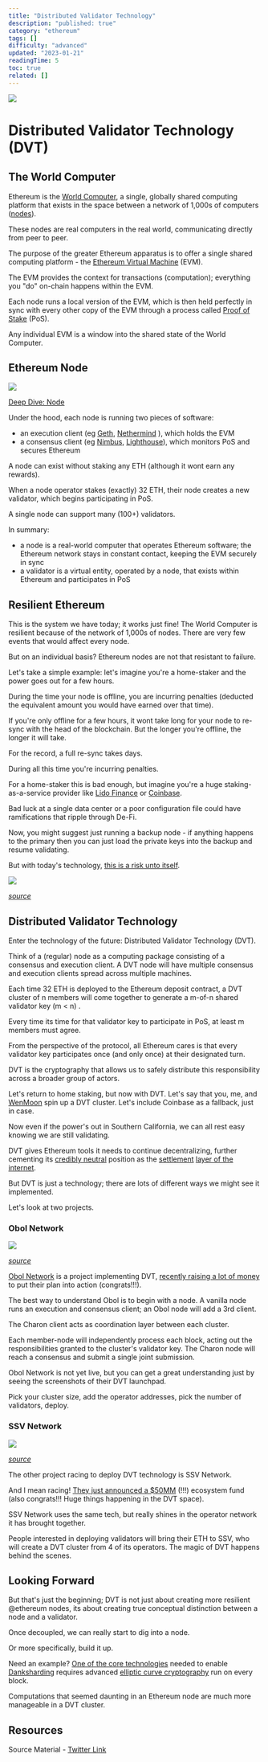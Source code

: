 ```yaml
---
title: "Distributed Validator Technology"
description: "published: true"
category: "ethereum"
tags: []
difficulty: "advanced"
updated: "2023-01-21"
readingTime: 5
toc: true
related: []
---
```


![](/images/dvt-banner.png)

# Distributed Validator Technology (DVT)

## The World Computer

Ethereum is the [World Computer](https://inevitableeth.com/home/ethereum/world-computer), a single, globally shared computing platform that exists in the space between a network of 1,000s of computers ([nodes](https://inevitableeth.com/home/ethereum/node)). 

These nodes are real computers in the real world, communicating directly from peer to peer. 

The purpose of the greater Ethereum apparatus is to offer a single shared computing platform - the [Ethereum Virtual Machine](https://inevitableeth.com/home/ethereum/evm) (EVM).

The EVM provides the context for transactions (computation); everything you "do" on-chain happens within the EVM.

Each node runs a local version of the EVM, which is then held perfectly in sync with every other copy of the EVM through a process called [Proof of Stake](/ethereum/pos) (PoS).

Any individual EVM is a window into the shared state of the World Computer.

## Ethereum Node

![](/images/node-banner.jpeg)

[Deep Dive: Node](/ethereum/node)

Under the hood, each node is running two pieces of software:

*   an execution client (eg [Geth](https://geth.ethereum.org/), [Nethermind](https://nethermind.io/) ), which holds the EVM
*   a consensus client (eg [Nimbus](https://nimbus.guide/), [Lighthouse](https://lighthouse-book.sigmaprime.io/)), which monitors PoS and secures Ethereum

A node can exist without staking any ETH (although it wont earn any rewards).

When a node operator stakes (exactly) 32 ETH, their node creates a new validator, which begins participating in PoS.

A single node can support many (100+) validators.

In summary:

*   a node is a real-world computer that operates Ethereum software; the Ethereum network stays in constant contact, keeping the EVM securely in sync
*   a validator is a virtual entity, operated by a node, that exists within Ethereum and participates in PoS

## Resilient Ethereum

This is the system we have today; it works just fine! The World Computer is resilient because of the network of 1,000s of nodes. There are very few events that would affect every node.

But on an individual basis? Ethereum nodes are not that resistant to failure.

Let's take a simple example: let's imagine you're a home-staker and the power goes out for a few hours.

During the time your node is offline, you are incurring penalties (deducted the equivalent amount you would have earned over that time).

If you're only offline for a few hours, it wont take long for your node to re-sync with the head of the blockchain. But the longer you're offline, the longer it will take.

For the record, a full re-sync takes days.

During all this time you're incurring penalties.

For a home-staker this is bad enough, but imagine you're a huge staking-as-a-service provider like [Lido Finance](https://lido.finance/) or [Coinbase](https://www.coinbase.com/).

Bad luck at a single data center or a poor configuration file could have ramifications that ripple through De-Fi.

Now, you might suggest just running a backup node - if anything happens to the primary then you can just load the private keys into the backup and resume validating.

But with today's technology, [this is a risk unto itself](https://beaconcha.in/validators/slashings).

![](/images/dvt-1.png)

[*source*](https://discord.com/channels/405159462932971535/468923220607762485/937577372830560346)

## Distributed Validator Technology

Enter the technology of the future: Distributed Validator Technology (DVT).

Think of a (regular) node as a computing package consisting of a consensus and execution client. A DVT node will have multiple consensus and execution clients spread across multiple machines.

Each time 32 ETH is deployed to the Ethereum deposit contract, a DVT cluster of n members will come together to generate a m-of-n shared validator key (m < n) .

Every time its time for that validator key to participate in PoS, at least m members must agree.

From the perspective of the protocol, all Ethereum cares is that every validator key participates once (and only once) at their designated turn.

DVT is the cryptography that allows us to safely distribute this responsibility across a broader group of actors.

Let's return to home staking, but now with DVT. Let's say that you, me, and [WenMoon](https://twitter.com/0xWenMoon) spin up a DVT cluster. Let's include Coinbase as a fallback, just in case.

Now even if the power's out in Southern California, we can all rest easy knowing we are still validating.

DVT gives Ethereum tools it needs to continue decentralizing, further cementing its [credibly neutral](/concepts/credible-neutrality) position as the [settlement](/concepts/settlement) [layer of the internet](/ethereum/internet-settlement).

But DVT is just a technology; there are lots of different ways we might see it implemented.

Let's look at two projects.

### Obol Network

![](/images/dvt-2.png)

[*source*](https://docs.obol.tech/docs/int/key-concepts#distributed-validator-node)

[Obol Network](https://obol.tech/) is a project implementing DVT, [recently raising a lot of money](https://twitter.com/ObolNetwork/status/1615385163218948096) to put their plan into action (congrats!!!).

The best way to understand Obol is to begin with a node. A vanilla node runs an execution and consensus client; an Obol node will add a 3rd client.

The Charon client acts as coordination layer between each cluster.

Each member-node will independently process each block, acting out the responsibilities granted to the cluster's validator key. The Charon node will reach a consensus and submit a single joint submission.

Obol Network is not yet live, but you can get a great understanding just by seeing the screenshots of their DVT launchpad.

Pick your cluster size, add the operator addresses, pick the number of validators, deploy.

### SSV Network

![](/images/dvt-3.png)

[*source*](https://ssv.network/tech/)

The other project racing to deploy DVT technology is SSV Network.

And I mean racing! [They just announced a $50MM](https://twitter.com/ssv_network/status/1616101088662274051) (!!!) ecosystem fund (also congrats!!! Huge things happening in the DVT space).

SSV Network uses the same tech, but really shines in the operator network it has brought together.

People interested in deploying validators will bring their ETH to SSV, who will create a DVT cluster from 4 of its operators. The magic of DVT happens behind the scenes.

## Looking Forward

But that's just the beginning; DVT is not just about creating more resilient @ethereum nodes, its about creating true conceptual distinction between a node and a validator.

Once decoupled, we can really start to dig into a node.

Or more specifically, build it up.

Need an example? [One of the core technologies](/concepts/kzg-commitment) needed to enable [Danksharding](/ethereum/data) requires advanced [elliptic curve cryptography](/concepts/elliptic-curve-cryptography) run on every block.

Computations that seemed daunting in an Ethereum node are much more manageable in a DVT cluster.

## Resources

Source Material - [Twitter Link](https://twitter.com/logarithmicrex/status/1617020243087613953)
